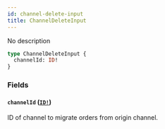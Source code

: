 ```yaml
---
id: channel-delete-input
title: ChannelDeleteInput
---
```


No description

```graphql
type ChannelDeleteInput {
  channelId: ID!
}
```

### Fields

#### `channelId` ([`ID!`](/docs/developer/api-reference/scalars/id))

ID of channel to migrate orders from origin channel.
